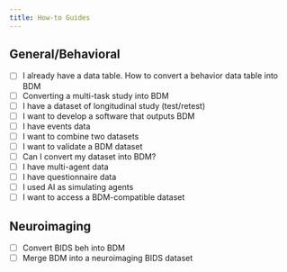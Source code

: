 ```yaml
---
title: How-to Guides
---
```



## General/Behavioral

- [ ] I already have a data table. How to convert a behavior data table into BDM
- [ ] Converting a multi-task study into BDM
- [ ] I have a dataset of longitudinal study (test/retest)
- [ ] I want to develop a software that outputs BDM
- [ ] I have events data
- [ ] I want to combine two datasets
- [ ] I want to validate a BDM dataset
- [ ] Can I convert my dataset into BDM?
- [ ] I have multi-agent data
- [ ] I have questionnaire data
- [ ] I used AI as simulating agents
- [ ] I want to access a BDM-compatible dataset


## Neuroimaging

- [ ] Convert BIDS beh into BDM
- [ ] Merge BDM into a neuroimaging BIDS dataset
